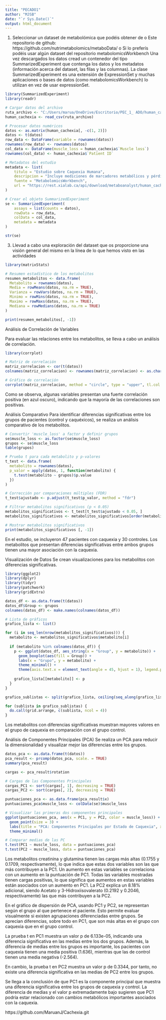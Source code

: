 ---
title: "PECADO1"
author: "MJSB"
date: "`r Sys.Date()`"
output: html_document
---
1.   Seleccionar un dataset de metabolómica que podéis obtener de
o   Este repositorio de github: 
https://github.com/nutrimetabolomics/metaboData/
o   Si lo preferís podéis usar algún dataset del repositorio 
metabolomicsWorkbench
Una vez descargados los datos cread un contenedor del tipo SummarizedExperiment que contenga los datos y los metadatos (información acerca del dataset, las filas y las columnas). La clase SummarizedExperiment es una extensión de ExpressionSet y muchas aplicaciones o bases de datos (como metabolomicsWorkbench) lo utilizan en vez de usar expressionSet.
```{r}
library(SummarizedExperiment)
library(readr)

# Cargar datos del archivo
ruta_archivo <- "C:/Users/marua/OneDrive/Escritorio/PEC_1_ ADO/human_cachexia.csv"
human_cachexia <- read_csv(ruta_archivo)

# Procesar datos numéricos
datos <- as.matrix(human_cachexia[, -c(1, 2)])
datos <- t(datos)
row_data <- DataFrame(variable = rownames(datos))
rownames(row_data) <- rownames(datos)
col_data <- DataFrame(muscle_loss = human_cachexia$`Muscle loss`)
rownames(col_data) <- human_cachexia$`Patient ID`

# Metadatos del estudio
metadata <- list(
    titulo = "Estudio sobre Caquexia Humana",
    descripcion = "Incluye mediciones de marcadores metabólicos y pérdida muscular en pacientes con caquexia.",
    fuente = "MetabolomicsWorkbench",
    url = "https://rest.xialab.ca/api/download/metaboanalyst/human_cachexia.csv"
)

# Crear el objeto SummarizedExperiment
se <- SummarizedExperiment(
    assays = list(counts = datos),
    rowData = row_data,
    colData = col_data,
    metadata = metadata
)

str(se)
```
3.   Llevad a cabo una exploración del dataset que os proporcione una visión general del mismo en la línea de lo que hemos visto en las actividades 
```{r}
library(matrixStats)

# Resumen estadístico de los metabolitos
resumen_metabolitos <- data.frame(
  Metabolito = rownames(datos),
  Media = rowMeans(datos, na.rm = TRUE),
  Varianza = rowVars(datos, na.rm = TRUE),
  Minimo = rowMins(datos, na.rm = TRUE),
  Maximo = rowMaxs(datos, na.rm = TRUE),
  Mediana = rowMedians(datos, na.rm = TRUE)
)

print(resumen_metabolitos[, -1])
```
Análisis de Correlación de Variables

Para evaluar las relaciones entre los metabolitos, se lleva a cabo un análisis de correlación.

````{r}
library(corrplot)

# Matriz de correlación
matriz_correlacion <- cor(t(datos))
colnames(matriz_correlacion) <- rownames(matriz_correlacion) <- as.character(1:nrow(matriz_correlacion))

# Gráfico de correlación
corrplot(matriz_correlacion, method = "circle", type = "upper", tl.col = "black", tl.srt = 0, tl.cex = 0.4, tl.offset = 0.5, pch.cex = 1.5)
````
Como se observa, algunas variables presentan una fuerte correlación positiva (en azul oscuro), indicando que la mayoría de las correlaciones son positivas.

Análisis Comparativo
Para identificar diferencias significativas entre los grupos de pacientes (control y caquéxicos), se realiza un análisis comparativo de los metabolitos.

````{r}
# Convertir 'muscle_loss' a factor y definir grupos
se$muscle_loss <- as.factor(se$muscle_loss)
grupos <- se$muscle_loss
table(grupos)

# Prueba t para cada metabolito y p-valores
t_test <- data.frame(
  metabolito = rownames(datos),
  p_valor = apply(datos, 1, function(metabolito) {
    t.test(metabolito ~ grupos)$p.value
  })
)

# Corrección por comparaciones múltiples (FDR)
t_test$ajustado <- p.adjust(t_test$p_valor, method = "fdr")

# Filtrar metabolitos significativos (p < 0.05)
metabolitos_significativos <- t_test[t_test$ajustado < 0.05, ]
metabolitos_significativos <- metabolitos_significativos[order(metabolitos_significativos$ajustado), ]

# Mostrar metabolitos significativos
print(metabolitos_significativos [, -1])

````
En el estudio, se incluyeron 47 pacientes con caquexia y 30 controles. Los metabolitos que presentan diferencias significativas entre ambos grupos tienen una mayor asociación con la caquexia.

Visualización de Datos
Se crean visualizaciones para los metabolitos con diferencias significativas.
````{r}
library(ggplot2)
library(dplyr)
library(tidyr)
library(patchwork)
library(gridExtra)

datos_df <- as.data.frame(t(datos))
datos_df$Group <- grupos
colnames(datos_df) <- make.names(colnames(datos_df))

# Lista de gráficos
grafico_lista <- list()

for (i in seq_len(nrow(metabolitos_significativos))) {
  metabolito <- metabolitos_significativos$metabolito[i]
  
  if (metabolito %in% colnames(datos_df)) {
    p <- ggplot(datos_df, aes_string(x = "Group", y = metabolito)) +
      geom_boxplot(aes(fill = Group)) +
      labs(x = "Grupo", y = metabolito) +
      theme_minimal() +
      theme(axis.text.x = element_text(angle = 45, hjust = 1), legend.position = "none", axis.title.x = element_blank())
    
    grafico_lista[[metabolito]] <- p
  }
}

grafico_sublistas <- split(grafico_lista, ceiling(seq_along(grafico_lista) / 4))

for (sublista in grafico_sublistas) {
  do.call(grid.arrange, c(sublista, ncol = 4))
}
````
Los metabolitos con diferencias significativas muestran mayores valores en el grupo de caquexia en comparación con el grupo control.

Análisis de Componentes Principales (PCA)
Se realiza un PCA para reducir la dimensionalidad y visualizar mejor las diferencias entre los grupos.
````{r}
datos_pca <- as.data.frame(t(datos))
pca_result <- prcomp(datos_pca, scale. = TRUE)
summary(pca_result)

cargas <- pca_result$rotation

# Cargas de las Componentes Principales
cargas_PC1 <- sort(cargas[, 1], decreasing = TRUE)
cargas_PC2 <- sort(cargas[, 2], decreasing = TRUE)

puntuaciones_pca <- as.data.frame(pca_result$x)
puntuaciones_pca$muscle_loss <- colData(se)$muscle_loss

# Visualizar las primeras dos componentes principales
ggplot(puntuaciones_pca, aes(x = PC1, y = PC2, color = muscle_loss)) +
  geom_point(size = 3) +
  labs(title = "PCA: Componentes Principales por Estado de Caquexia", x = "Componente Principal 1", y = "Componente Principal 2") +
  theme_minimal()

# Comparar medias de las PC
t.test(PC1 ~ muscle_loss, data = puntuaciones_pca)
t.test(PC2 ~ muscle_loss, data = puntuaciones_pca)
````
Los metabolitos creatinina y glutamina tienen las cargas más altas (0.1755 y 0.1709, respectivamente), lo que indica que estas dos variables son las que más contribuyen a la PC1. Un aumento en estas variables se correlaciona con un aumento en la puntuación de PC1. Todas las variables mostradas tienen cargas positivas, lo que significa que aumentos en estas variables están asociados con un aumento en PC1. La PC2 explica un 8.18% adicional, siendo Acetato y 3-Hidroxiisovalerato (0.2192 y 0.2046, respectivamente) las que más contribuyen a la PC2.

En el gráfico de dispersión de PCA, usando PC1 y PC2, se representan según el grupo al que pertenece el paciente. Esto permite evaluar visualmente si existen agrupaciones diferenciadas entre grupos. Se aprecian diferencias, sobre todo en PC1, que son más altas en el grupo con caquexia que en el grupo control.

La prueba t en PC1 muestra un valor p de 6.133e-05, indicando una diferencia significativa en las medias entre los dos grupos. Además, la diferencia de medias entre los grupos es importante, los pacientes con caquexia tienen una media positiva (1.636), mientras que las de control tienen una media negativa (-2.564).

En cambio, la prueba t en PC2 muestra un valor p de 0.3344, por tanto, no existe una diferencia significativa en las medias de PC2 entre los grupos.

Se llega a la conclusión de que PC1 es la componente principal que muestra una diferencia significativa entre los grupos de caquexia y control. La diferencia de medias y el valor p extremadamente bajo sugieren que PC1 podría estar relacionado con cambios metabólicos importantes asociados con la caquexia.

https://github.com/MaruanJ/Cachexia.git